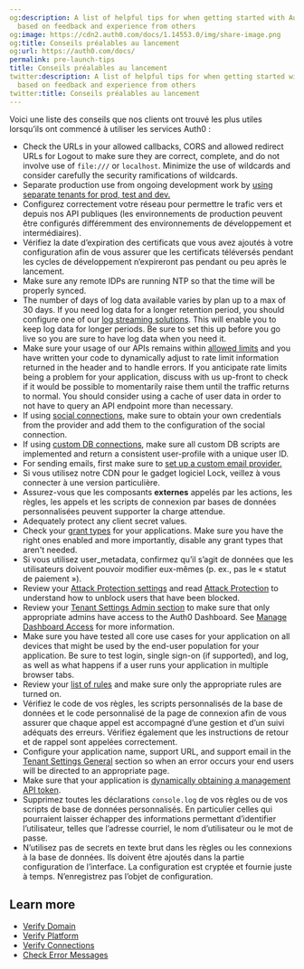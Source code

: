 ```yaml
---
og:description: A list of helpful tips for when getting started with Auth0 services
  based on feedback and experience from others
og:image: https://cdn2.auth0.com/docs/1.14553.0/img/share-image.png
og:title: Conseils préalables au lancement
og:url: https://auth0.com/docs/
permalink: pre-launch-tips
title: Conseils préalables au lancement
twitter:description: A list of helpful tips for when getting started with Auth0 services
  based on feedback and experience from others
twitter:title: Conseils préalables au lancement
---
```


Voici une liste des conseils que nos clients ont trouvé les plus utiles lorsqu’ils ont commencé à utiliser les services Auth0 :

* Check the URLs in your allowed callbacks, CORS and allowed redirect URLs for Logout to make sure they are correct, complete, and do not involve use of `file:///` or `localhost`. Minimize the use of wildcards and consider carefully the security ramifications of wildcards.
* Separate production use from ongoing development work by [using separate tenants for prod, test and dev.](/docs/get-started/auth0-overview/create-tenants/set-up-multiple-environments)
* Configurez correctement votre réseau pour permettre le trafic vers et depuis nos API publiques (les environnements de production peuvent être configurés différemment des environnements de développement et intermédiaires).
* Vérifiez la date d’expiration des certificats que vous avez ajoutés à votre configuration afin de vous assurer que les certificats téléversés pendant les cycles de développement n’expireront pas pendant ou peu après le lancement.
* Make sure any remote <Tooltip tip="Identity Provider (IdP): Service that stores and manages digital identities." cta="View Glossary" href="/docs/glossary?term=IDPs">IDPs</Tooltip> are running NTP so that the time will be properly synced.
* The number of days of log data available varies by plan up to a max of 30 days. If you need log data for a longer retention period, you should configure one of our [log streaming solutions](https://marketplace.auth0.com/features/log-streaming). This will enable you to keep log data for longer periods. Be sure to set this up before you go live so you are sure to have log data when you need it.
* Make sure your usage of our APIs remains within [allowed limits](/docs/troubleshoot/customer-support/operational-policies/rate-limit-policy) and you have written your code to dynamically adjust to rate limit information returned in the header and to handle errors. If you anticipate rate limits being a problem for your application, discuss with us up-front to check if it would be possible to momentarily raise them until the traffic returns to normal. You should consider using a cache of user data in order to not have to query an API endpoint more than necessary.
* If using [social connections](/docs/authenticate/identity-providers), make sure to obtain your own credentials from the provider and add them to the configuration of the social connection.
* If using [custom DB connections](/docs/authenticate/database-connections/custom-db), make sure all custom DB scripts are implemented and return a consistent user-profile with a unique user ID.
* For sending emails, first make sure to [set up a custom email provider.](/docs/customize/email/smtp-email-providers)
* Si vous utilisez notre CDN pour le gadget logiciel Lock, veillez à vous connecter à une version particulière.
* Assurez-vous que les composants **externes** appelés par les actions, les règles, les appels et les scripts de connexion par bases de données personnalisées peuvent supporter la charge attendue.
* Adequately protect any <Tooltip tip="Client Secret: Secret used by a client (application) to authenticate with the Authorization Server; it should be known to only the client and the Authorization Server and must be sufficiently random to not be guessable." cta="View Glossary" href="/docs/glossary?term=client+secret">client secret</Tooltip> values.
* Check your [grant types](/docs/get-started/applications/application-grant-types) for your applications. Make sure you have the right ones enabled and more importantly, disable any grant types that aren't needed.
* Si vous utilisez user_metadata, confirmez qu’il s’agit de données que les utilisateurs doivent pouvoir modifier eux-mêmes (p. ex., pas le « statut de paiement »).
* Review your [Attack Protection settings](https://manage.auth0.com/#/security/attack-protection) and read [Attack Protection](/docs/secure/attack-protection) to understand how to unblock users that have been blocked.
* Review your [Tenant Settings Admin section](https://manage.auth0.com/#/tenant/admins) to make sure that only appropriate admins have access to the <Tooltip tip="Auth0 Dashboard: Auth0's main product to configure your services." cta="View Glossary" href="/docs/glossary?term=Auth0+Dashboard">Auth0 Dashboard</Tooltip>. See [Manage Dashboard Access](/docs/get-started/manage-dashboard-access) for more information.
* Make sure you have tested all core use cases for your application on all devices that might be used by the end-user population for your application. Be sure to test login, <Tooltip tip="Single Sign-On (SSO): Service that, after a user logs into one applicaton, automatically logs that user in to other applications." cta="View Glossary" href="/docs/glossary?term=single+sign-on">single sign-on</Tooltip> (if supported), and log, as well as what happens if a user runs your application in multiple browser tabs.
* Review your [list of rules](https://manage.auth0.com/#/rules) and make sure only the appropriate rules are turned on.
* Vérifiez le code de vos règles, les scripts personnalisés de la base de données et le code personnalisé de la page de connexion afin de vous assurer que chaque appel est accompagné d’une gestion et d’un suivi adéquats des erreurs. Vérifiez également que les instructions de retour et de rappel sont appelées correctement.
* Configure your application name, support URL, and support email in the [Tenant Settings General](https://manage.auth0.com/#/tenant) section so when an error occurs your end users will be directed to an appropriate page.
* Make sure that your application is [dynamically obtaining a management API token](/docs/secure/tokens/access-tokens/management-api-access-tokens).
* Supprimez toutes les déclarations `console.log` de vos règles ou de vos scripts de base de données personnalisés. En particulier celles qui pourraient laisser échapper des informations permettant d’identifier l’utilisateur, telles que l’adresse courriel, le nom d’utilisateur ou le mot de passe.
* N’utilisez pas de secrets en texte brut dans les règles ou les connexions à la base de données. Ils doivent être ajoutés dans la partie configuration de l’interface. La configuration est cryptée et fournie juste à temps. N’enregistrez pas l’objet de configuration.

## Learn more

* [Verify Domain](/docs/troubleshoot/basic-issues/verify-domain)
* [Verify Platform](/docs/troubleshoot/basic-issues/verify-platform)
* [Verify Connections](/docs/troubleshoot/basic-issues/verify-connections)
* [Check Error Messages](/docs/troubleshoot/basic-issues/check-error-messages)